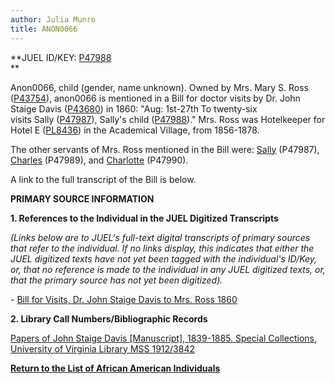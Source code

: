 ```yaml
---
author: Julia Munro
title: ANON0066
---
```

**JUEL ID/KEY: [P47988](http://juel.iath.virginia.edu/public_person?person=47988 "P47988")  
**

Anon0066, child (gender, name unknown). Owned by Mrs. Mary S. Ross ([P43754](http://juel.iath.virginia.edu/public_person?person=43754 "P43754")), anon0066 is mentioned in a Bill for doctor visits by Dr. John Staige Davis ([P43680](http://juel.iath.virginia.edu/public_person?person=43680 "P43680")) in 1860: "Aug: 1st\-27th To twenty-six visits Sally ([P47987](http://juel.iath.virginia.edu/public_person?person=P47987)), Sally's child ([P47988](http://juel.iath.virginia.edu/public_person?person=P47988))." Mrs. Ross was Hotelkeeper for Hotel E ([PL8436](http://juel.iath.virginia.edu/public_place?place=8436#m1 "PL8436")) in the Academical Village, from 1856-1878. 

The other servants of Mrs. Ross mentioned in the Bill were: [Sally](http://juel.iath.virginia.edu/node/938 "Sally") (P47987), [Charles](http://juel.iath.virginia.edu/node/940 "Charles") (P47989), and [Charlotte](http://juel.iath.virginia.edu/node/937 "Charlotte") (P47990).

A link to the full transcript of the Bill is below.

**PRIMARY SOURCE INFORMATION** 

**1\. References to the Individual in the JUEL Digitized Transcripts**

_(Links below are to JUEL's full-text digital transcripts of primary sources that refer to the individual. If no links display, this indicates that either the JUEL digitized texts have not yet been tagged with the individual's ID/Key, or, that no reference is made to the individual in any JUEL digitized texts, or, that the primary source has not yet been digitized)._   

\- [Bill for Visits, Dr. John Staige Davis to Mrs. Ross 1860](http://juel.iath.virginia.edu/node/343?doc=/juel_display/Cadavers/JS_Davis/Ross_1860_00_00 "Bill Dr. JS Davis to Mrs. Ross, 1860")

**2\. Library Call Numbers/Bibliographic Records**

[Papers of John Staige Davis \[Manuscript\], 1839-1885. Special Collections, University of Virginia Library MSS 1912/3842](https://search.lib.virginia.edu/catalog/u3929949 "John Staige Davis Papers")  
[](http://search.lib.virginia.edu/catalog/u6607353 "Proctor's Daybook")

**[Return to the List of African American Individuals](http://juel.iath.virginia.edu/node/367 "Return to the List of African-American Individuals")**

 **[](http://search.lib.virginia.edu/catalog/u6371432)**